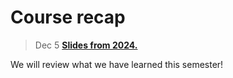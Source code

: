 
# Course recap

> Dec 5 [**Slides from 2024.**](assets/slides/13-1_course_recap.pdf)

We will review what we have learned this semester!